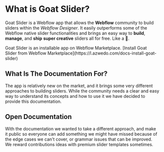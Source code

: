 
# What is Goat Slider?
 
Goat Slider is a Webflow app that allows the **Webflow** community to build sliders within the *Webflow Designer*. It easily outperforms some of the Webflow native slider functionalities and brings an easy way to **build**, **manage**, and **ship** **super creative** sliders all for free. Like a 🐐.

<Callout>
  Goat Slider is an installable app on Webflow Marketplace. [Install Goat Slider from Webflow Marketplace](https://l.azwedo.com/docs-install-goat-slider)
</Callout>

## What Is The Documentation For?

The app is relatively new on the market, and it brings some very different approaches to building sliders. While the community needs a clear and easy way to understand its concepts and how to use it we have decided to provide this documentation.

## Open Documentation

With the documentation we wanted to take a different approach, and make it public so everyone can add something we might have missed because of the edge cases we can't cover, or grammar issues that can be improved. We reward contributions ideas with premium slider templates sometimes.
